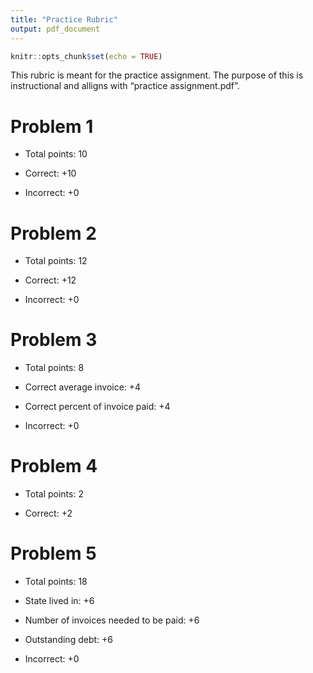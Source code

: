 ```yaml
---
title: "Practice Rubric"
output: pdf_document
---
```


```r
knitr::opts_chunk$set(echo = TRUE)
```

This rubric is meant for the practice assignment. The purpose of this is instructional and alligns with "practice assignment.pdf".

# Problem 1

- Total points: 10

- Correct: +10

- Incorrect: +0


# Problem 2

- Total points: 12

- Correct: +12

- Incorrect: +0

# Problem 3

- Total points: 8

- Correct average invoice: +4

- Correct percent of invoice paid: +4

- Incorrect: +0

# Problem 4

- Total points: 2

- Correct: +2

# Problem 5

- Total points: 18

- State lived in: +6

- Number of invoices needed to be paid: +6

- Outstanding debt: +6

- Incorrect: +0
